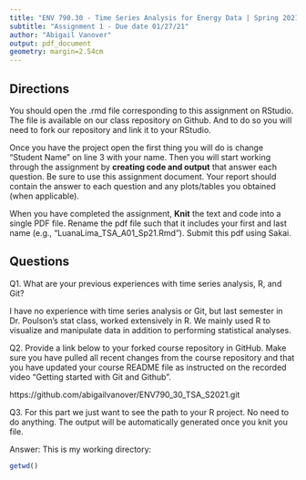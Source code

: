 ```yaml
---
title: "ENV 790.30 - Time Series Analysis for Energy Data | Spring 2021"
subtitle: "Assignment 1 - Due date 01/27/21"
author: "Abigail Vanover"
output: pdf_document
geometry: margin=2.54cm
---
```


## Directions

You should open the .rmd file corresponding to this assignment on RStudio. The file is available on our class repository on Github. And to do so you will need to fork our repository and link it to your RStudio.  

Once you have the project open the first thing you will do is change "Student Name" on line 3 with your name. 
Then you will start working through the assignment by  **creating code and output** that answer each question. Be sure to use this assignment document. Your report should contain the answer to each question and any plots/tables you obtained (when applicable).

When you have completed the assignment, **Knit** the text and code into a single PDF file. Rename the pdf file such that it includes your first and last name (e.g., "LuanaLima_TSA_A01_Sp21.Rmd"). Submit this pdf using Sakai. 

## Questions

Q1. What are your previous experiences with time series analysis, R, and Git? 

I have no experience with time series analysis or Git, but last semester in Dr. Poulson's stat class, worked extensively in R. We mainly used R to visualize and manipulate data in addition to performing statistical analyses. 

Q2. Provide a link below to your forked course repository in GitHub. Make sure you have pulled all recent changes from the course repository and that you have updated your course README file as instructed on the recorded video "Getting started with Git and Github". 

https://github.com/abigailvanover/ENV790_30_TSA_S2021.git


Q3. For this part we just want to see the path to your R project. No need to do anything. The output will be automatically generated once you knit you file. 

Answer: This is my working directory:

```r
getwd()
````


